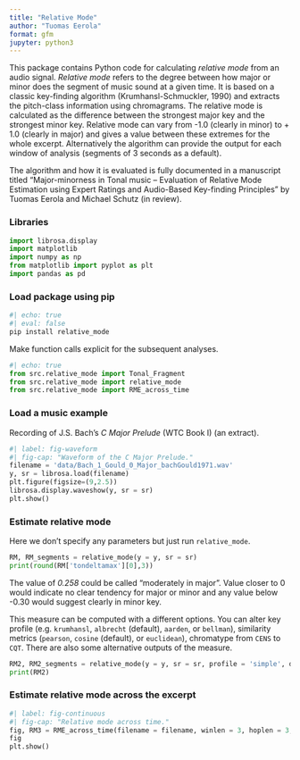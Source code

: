 ```yaml
---
title: "Relative Mode"
author: "Tuomas Eerola"
format: gfm
jupyter: python3
---
```


This package contains Python code for calculating _relative mode_ from an audio
signal. _Relative mode_ refers to the degree between how major or minor does
the segment of music sound at a given time. It is based on a classic
key-finding algorithm (Krumhansl-Schmuckler, 1990) and extracts the
pitch-class information using chromagrams. The relative mode is
calculated as the difference between the strongest major key and the
strongest minor key. Relative mode can vary from -1.0 (clearly in minor)
to + 1.0 (clearly in major) and gives a value between these extremes for the whole excerpt. Alternatively the algorithm can provide the output for each window of analysis (segments of 3 seconds as a default).

The algorithm and how it is evaluated is fully documented in a
manuscript titled “Major-minorness in Tonal music – Evaluation of
Relative Mode Estimation using Expert Ratings and Audio-Based
Key-finding Principles” by Tuomas Eerola and Michael Schutz (in review).

### Libraries

```python
import librosa.display
import matplotlib
import numpy as np
from matplotlib import pyplot as plt
import pandas as pd
```

### Load package using pip

```python
#| echo: true
#| eval: false
pip install relative_mode
```

Make function calls explicit for the subsequent analyses. 

```python
#| echo: true
from src.relative_mode import Tonal_Fragment
from src.relative_mode import relative_mode
from src.relative_mode import RME_across_time
```

### Load a music example

Recording of J.S. Bach's _C Major Prelude_ (WTC Book I) (an extract).

```python
#| label: fig-waveform
#| fig-cap: "Waveform of the C Major Prelude."
filename = 'data/Bach_1_Gould_0_Major_bachGould1971.wav'
y, sr = librosa.load(filename)
plt.figure(figsize=(9,2.5))
librosa.display.waveshow(y, sr = sr)
plt.show()
```

### Estimate relative mode

Here we don't specify any parameters but just run `relative_mode`.

```python
RM, RM_segments = relative_mode(y = y, sr = sr)
print(round(RM['tondeltamax'][0],3))
```
The value of _0.258_ could be called "moderately in major". Value closer to 0 would indicate no clear tendency for major or minor and any value below -0.30 would suggest clearly in minor key.

This measure can be computed with a different options. You can alter key profile (e.g. `krumhansl`, `albrecht` (default), `aarden`, or `bellman`), similarity metrics (`pearson`, `cosine` (default), or `euclidean`), chromatype from `CENS` to `CQT`. There are also some alternative outputs of the measure.

```python
RM2, RM2_segments = relative_mode(y = y, sr = sr, profile = 'simple', distance = 'pearson', chromatype = 'CQT')
print(RM2)
```

### Estimate relative mode across the excerpt

```python
#| label: fig-continuous
#| fig-cap: "Relative mode across time."
fig, RM3 = RME_across_time(filename = filename, winlen = 3, hoplen = 3, cropfirst = 0, croplast = 0, chromatype = 'CENS', profile = 'albrecht', distance = 'cosine', plot = True)
fig
plt.show()
```

